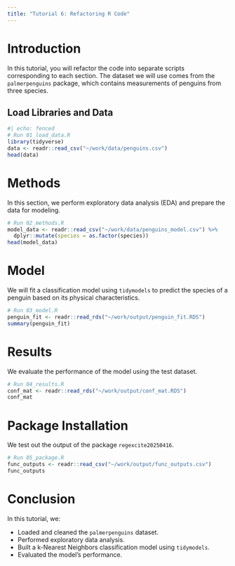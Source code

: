```yaml
---
title: "Tutorial 6: Refactoring R Code"
---
```


# Introduction

In this tutorial, you will refactor the code into separate scripts corresponding to each section. The dataset we will use comes from the `palmerpenguins` package, which contains measurements of penguins from three species.

## Load Libraries and Data

```r
#| echo: fenced
# Run 01_load_data.R
library(tidyverse)
data <- readr::read_csv("~/work/data/penguins.csv")
head(data)
```

# Methods

In this section, we perform exploratory data analysis (EDA) and prepare the data for modeling.

```r
# Run 02_methods.R
model_data <- readr::read_csv("~/work/data/penguins_model.csv") %>%
  dplyr::mutate(species = as.factor(species))
head(model_data)
```

# Model

We will fit a classification model using `tidymodels` to predict the species of a penguin based on its physical characteristics.

```r
# Run 03_model.R
penguin_fit <- readr::read_rds("~/work/output/penguin_fit.RDS")
summary(penguin_fit)
```

# Results

We evaluate the performance of the model using the test dataset.

```r
# Run 04_results.R
conf_mat <- readr::read_rds("~/work/output/conf_mat.RDS") 
conf_mat
```

# Package Installation

We test out the output of the package `regexcite20250416`.

```r
# Run 05_package.R
func_outputs <- readr::read_csv("~/work/output/func_outputs.csv")
func_outputs
```

# Conclusion

In this tutorial, we:

- Loaded and cleaned the `palmerpenguins` dataset.
- Performed exploratory data analysis.
- Built a k-Nearest Neighbors classification model using `tidymodels`.
- Evaluated the model's performance.

